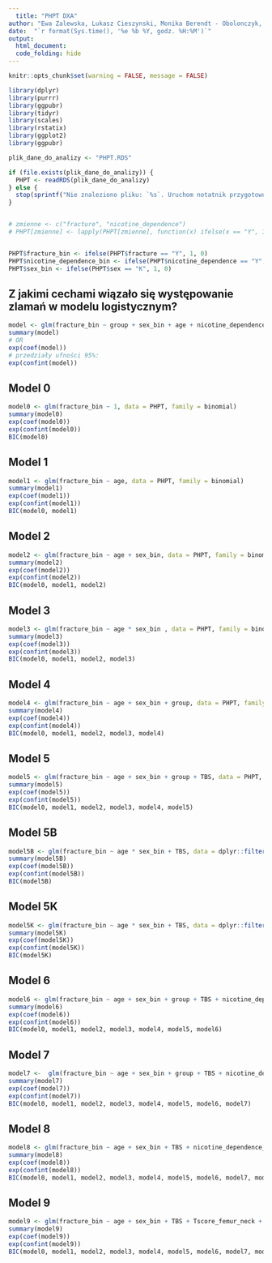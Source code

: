 ```yaml
---
  title: "PHPT DXA"
author: "Ewa Zalewska, Lukasz Cieszynski, Monika Berendt - Obolonczyk, Julia Tarnowska, Bartosz Brzezinski, Renata Swiatkowska-Stodulska"
date:  "`r format(Sys.time(), '%e %b %Y, godz. %H:%M')`"
output:
  html_document:
  code_folding: hide
---
```

  
  
```r
knitr::opts_chunk$set(warning = FALSE, message = FALSE) 
```

```r
library(dplyr)
library(purrr)
library(ggpubr)
library(tidyr)
library(scales)
library(rstatix)
library(ggplot2)
library(ggpubr)

plik_dane_do_analizy <- "PHPT.RDS"

if (file.exists(plik_dane_do_analizy)) {
  PHPT <- readRDS(plik_dane_do_analizy)
} else {
  stop(sprintf("Nie znaleziono pliku: `%s`. Uruchom notatnik przygotowujący zbiór danych!", plik_dane_do_analizy))
}


# zmienne <- c("fracture", "nicotine_dependence")
# PHPT[zmienne] <- lapply(PHPT[zmienne], function(x) ifelse(x == "Y", 1, 0))


PHPT$fracture_bin <- ifelse(PHPT$fracture == "Y", 1, 0)
PHPT$nicotine_dependence_bin <- ifelse(PHPT$nicotine_dependence == "Y", 1, 0)
PHPT$sex_bin <- ifelse(PHPT$sex == "K", 1, 0)

```



## Z jakimi cechami wiązało się występowanie zlamań w modelu logistycznym?
``` r
model <- glm(fracture_bin ~ group + sex_bin + age + nicotine_dependence_bin + Ca + iPTH + Tscore_femur_neck + Tscore_femur_total + Tscore_lumbar + TBS, data = PHPT, family = binomial)
summary(model)
# OR
exp(coef(model))
# przedziały ufności 95%:
exp(confint(model))
```

## Model 0 

```r
model0 <- glm(fracture_bin ~ 1, data = PHPT, family = binomial)
summary(model0)
exp(coef(model0))
exp(confint(model0))
BIC(model0)
```


## Model 1 

```r
model1 <- glm(fracture_bin ~ age, data = PHPT, family = binomial)
summary(model1)
exp(coef(model1))
exp(confint(model1))
BIC(model0, model1)
```

## Model 2

```r
model2 <- glm(fracture_bin ~ age + sex_bin, data = PHPT, family = binomial)
summary(model2)
exp(coef(model2))
exp(confint(model2))
BIC(model0, model1, model2)
```

## Model 3

```r
model3 <- glm(fracture_bin ~ age * sex_bin , data = PHPT, family = binomial)
summary(model3)
exp(coef(model3))
exp(confint(model3))
BIC(model0, model1, model2, model3)
```

## Model 4

```r
model4 <- glm(fracture_bin ~ age + sex_bin + group, data = PHPT, family = binomial)
summary(model4)
exp(coef(model4))
exp(confint(model4))
BIC(model0, model1, model2, model3, model4)
```

## Model 5

```r
model5 <- glm(fracture_bin ~ age + sex_bin + group + TBS, data = PHPT, family = binomial)
summary(model5)
exp(coef(model5))
exp(confint(model5))
BIC(model0, model1, model2, model3, model4, model5)
```

## Model 5B

```r
model5B <- glm(fracture_bin ~ age * sex_bin + TBS, data = dplyr::filter(PHPT, group=="B"), family = binomial)
summary(model5B)
exp(coef(model5B))
exp(confint(model5B))
BIC(model5B)
```


## Model 5K

```r
model5K <- glm(fracture_bin ~ age * sex_bin + TBS, data = dplyr::filter(PHPT, group=="K"), family = binomial)
summary(model5K)
exp(coef(model5K))
exp(confint(model5K))
BIC(model5K)
```

## Model 6

```r
model6 <- glm(fracture_bin ~ age + sex_bin + group + TBS + nicotine_dependence_bin + Ca + iPTH, data = PHPT, family = binomial)
summary(model6)
exp(coef(model6))
exp(confint(model6))
BIC(model0, model1, model2, model3, model4, model5, model6)
```


## Model 7

```r
model7 <-  glm(fracture_bin ~ age + sex_bin + group + TBS + nicotine_dependence_bin + Ca + iPTH + BMD_neck, data = PHPT, family = binomial)
summary(model7)
exp(coef(model7))
exp(confint(model7))
BIC(model0, model1, model2, model3, model4, model5, model6, model7)
```

## Model 8

```r
model8 <- glm(fracture_bin ~ age + sex_bin + TBS + nicotine_dependence_bin + Ca + iPTH + Tscore_femur_neck + Tscore_femur_total + Tscore_lumbar, data = PHPT, family = binomial)
summary(model8)
exp(coef(model8))
exp(confint(model8))
BIC(model0, model1, model2, model3, model4, model5, model6, model7, model8)
```

## Model 9

```r
model9 <- glm(fracture_bin ~ age + sex_bin + TBS + Tscore_femur_neck + Tscore_femur_total + Tscore_lumbar, data = PHPT, family = binomial)
summary(model9)
exp(coef(model9))
exp(confint(model9))
BIC(model0, model1, model2, model3, model4, model5, model6, model7, model8, model9)
```